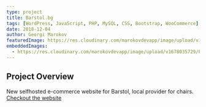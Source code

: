 ```yaml
---
type: project
title: Barstol.bg
tags: [WordPress, JavaScript, PHP, MySQL, CSS, Bootstrap, WooCommerce]
date: 2018-12-04
author: Georgi Marokov
featuredImage: https://res.cloudinary.com/marokovdevapp/image/upload/v1677050604/Projects/the-black-page/the-black-page-cover_l69yfc.jpg
embeddedImages:
  - https://res.cloudinary.com/marokovdevapp/image/upload/v1678035729/Projects/barstol.bg/screencapture-barstol-bg-2019-04-07-10_33_59_lmicxb.png
---
```


## Project Overview

New selfhosted e-commerce website for Barstol, local provider for chairs. [Checkout the website](https://barstol.bg/)

<GatsbyImage alt="The black page in app screenshot" image={props.embedded.image1} />
